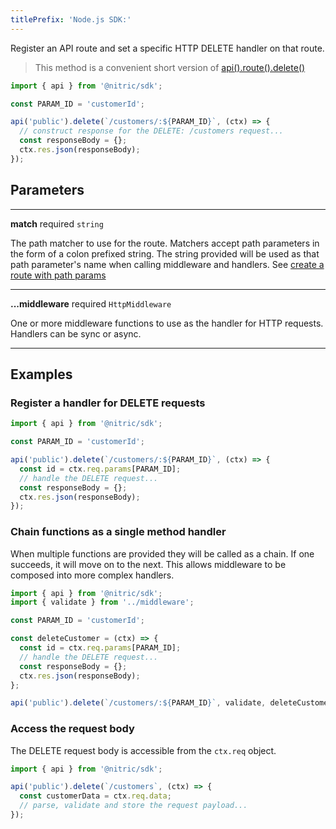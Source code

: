 ```yaml
---
titlePrefix: 'Node.js SDK:'
---
```


Register an API route and set a specific HTTP DELETE handler on that route.

> This method is a convenient short version of [api().route().delete()](./api-route-delete)

```javascript
import { api } from '@nitric/sdk';

const PARAM_ID = 'customerId';

api('public').delete(`/customers/:${PARAM_ID}`, (ctx) => {
  // construct response for the DELETE: /customers request...
  const responseBody = {};
  ctx.res.json(responseBody);
});
```

## Parameters

---

**match** required `string`

The path matcher to use for the route. Matchers accept path parameters in the form of a colon prefixed string. The string provided will be used as that path parameter's name when calling middleware and handlers. See [create a route with path params](#create-a-route-with-path-params)

---

**...middleware** required `HttpMiddleware`

One or more middleware functions to use as the handler for HTTP requests. Handlers can be sync or async.

---

## Examples

### Register a handler for DELETE requests

```javascript
import { api } from '@nitric/sdk';

const PARAM_ID = 'customerId';

api('public').delete(`/customers/:${PARAM_ID}`, (ctx) => {
  const id = ctx.req.params[PARAM_ID];
  // handle the DELETE request...
  const responseBody = {};
  ctx.res.json(responseBody);
});
```

### Chain functions as a single method handler

When multiple functions are provided they will be called as a chain. If one succeeds, it will move on to the next. This allows middleware to be composed into more complex handlers.

```javascript
import { api } from '@nitric/sdk';
import { validate } from '../middleware';

const PARAM_ID = 'customerId';

const deleteCustomer = (ctx) => {
  const id = ctx.req.params[PARAM_ID];
  // handle the DELETE request...
  const responseBody = {};
  ctx.res.json(responseBody);
};

api('public').delete(`/customers/:${PARAM_ID}`, validate, deleteCustomer);
```

### Access the request body

The DELETE request body is accessible from the `ctx.req` object.

```javascript
import { api } from '@nitric/sdk';

api('public').delete(`/customers`, (ctx) => {
  const customerData = ctx.req.data;
  // parse, validate and store the request payload...
});
```
